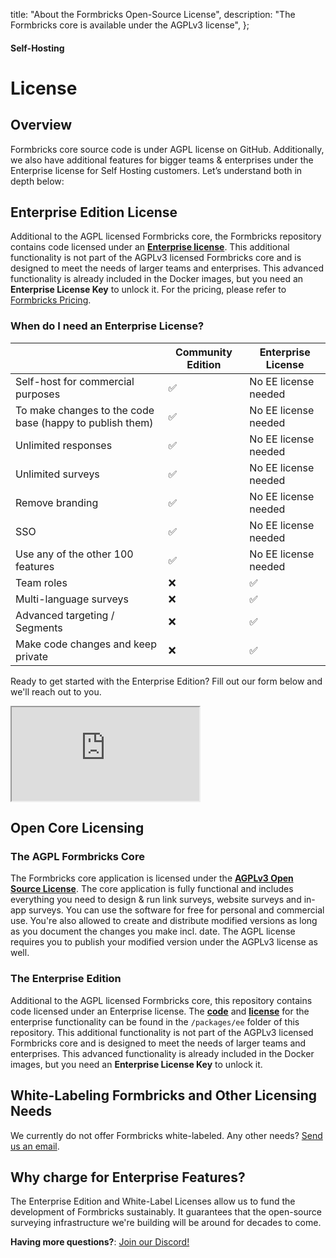   title: "About the Formbricks Open-Source License",
  description: "The Formbricks core is available under the AGPLv3 license",
};

#### Self-Hosting

# License

## Overview

Formbricks core source code is under AGPL license on GitHub. Additionally, we also have additional features for bigger teams & enterprises under the Enterprise license for Self Hosting customers. Let’s understand both in depth below:

## Enterprise Edition License

Additional to the AGPL licensed Formbricks core, the Formbricks repository contains code licensed under an **[Enterprise license](https://github.com/formbricks/formbricks/blob/main/packages/ee/LICENSE)**. This additional functionality is not part of the AGPLv3 licensed Formbricks core and is designed to meet the needs of larger teams and enterprises. This advanced functionality is already included in the Docker images, but you need an **Enterprise License Key** to unlock it. For the pricing, please refer to [Formbricks Pricing](https://formbricks.com/pricing).

### When do I need an Enterprise License?

|                                                          | Community Edition | Enterprise License   |
| -------------------------------------------------------- | ----------------- | -------------------- |
| Self-host for commercial purposes                        | ✅                | No EE license needed |
| To make changes to the code base (happy to publish them) | ✅                | No EE license needed |
| Unlimited responses                                      | ✅                | No EE license needed |
| Unlimited surveys                                        | ✅                | No EE license needed |
| Remove branding                                          | ✅                | No EE license needed |
| SSO                                                      | ✅                | No EE license needed |
| Use any of the other 100 features                        | ✅                | No EE license needed |
| Team roles                                               | ❌                | ✅                   |
| Multi-language surveys                                   | ❌                | ✅                   |
| Advanced targeting / Segments                            | ❌                | ✅                   |
| Make code changes and keep private                       | ❌                | ✅                   |

Ready to get started with the Enterprise Edition? Fill out our form below and we'll reach out to you.

<div
  style={{
    position: "relative",
    height: "100vh",
    maxHeight: "100vh",
    overflow: "auto",
    borderRadius: "12px",
  }}>
  <iframe
    src="https://app.formbricks.com/s/clvupq3y205i5yrm3sm9v1xt5"
    style={{ position: "absolute", left: 0, top: 0, width: "100%", height: "100%", border: 0 }}></iframe>
</div>

## Open Core Licensing

### The AGPL Formbricks Core

The Formbricks core application is licensed under the **[AGPLv3 Open Source License](https://github.com/formbricks/formbricks/blob/main/LICENSE)**. The core application is fully functional and includes everything you need to design & run link surveys, website surveys and in-app surveys. You can use the software for free for personal and commercial use. You're also allowed to create and distribute modified versions as long as you document the changes you make incl. date. The AGPL license requires you to publish your modified version under the AGPLv3 license as well.

### The Enterprise Edition

Additional to the AGPL licensed Formbricks core, this repository contains code licensed under an Enterprise license. The **[code](https://github.com/formbricks/formbricks/tree/main/packages/ee)** and **[license](https://github.com/formbricks/formbricks/blob/main/packages/ee/LICENSE)** for the enterprise functionality can be found in the `/packages/ee` folder of this repository. This additional functionality is not part of the AGPLv3 licensed Formbricks core and is designed to meet the needs of larger teams and enterprises. This advanced functionality is already included in the Docker images, but you need an **Enterprise License Key** to unlock it.

## White-Labeling Formbricks and Other Licensing Needs

We currently do not offer Formbricks white-labeled. Any other needs? [Send us an email](mailto:hola@formbricks.com).

## Why charge for Enterprise Features?

The Enterprise Edition and White-Label Licenses allow us to fund the development of Formbricks sustainably. It guarantees that the open-source surveying infrastructure we're building will be around for decades to come.

**Having more questions?**: [Join our Discord!](https://formbricks.com/discord)
